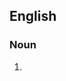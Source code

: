 ==English==

===Noun===
{{head|en|noun form|head=[[joint]] [[will]]s}}

# {{plural of|en|joint will}}